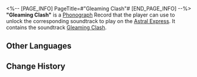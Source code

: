 <%-- [PAGE_INFO]
PageTitle=#"Gleaming Clash"#
[END_PAGE_INFO] --%>
{{Item Infobox
|id          = 210216
|image       = Item Gleaming Clash.png{{subst:void|<!--$UPLOAD:<<SpriteOutput/ItemFigures/210001.png>-<Item Gleaming Clash.png>-<Item Icons>>-->}}
|type        = Disk
|invCategory = Valuables
|rarity      = 3
|effect      = 
|description = A record that can be played on the Express' phonograph. It might be a chance acquisition or a gift from someone else. All sorts of memories surge up when the music plays &mdash; the smiles, encounters, touches, and the excitement of battle. Maybe that is why people still collect records even as society rapidly advances.<br />The current record contains the track "Gleaming Clash."
}}
{{Description|''Gallant as a hero goes the young man, born with courage enough for ten thousand.''}}
'''"Gleaming Clash"''' is a [[Phonograph]] Record that the player can use to unlock the corresponding soundtrack to play on the [[Astral Express]]. It contains the soundtrack [[Gleaming Clash]].

==Other Languages==
{{Other Languages
|en   = "Gleaming Clash"
|zhs  = 《弹铗飞光现龙影》
|zht  = 〈彈鋏飛光現龍影〉
|ja   = 『弾剣、飛光、龍影』
|ko   = ≪검광에 비친 용 그림자≫
|es   = Choque fulgurante
|fr   = «&nbsp;Gleaming Clash&nbsp;»
|ru   = Gleaming Clash
|th   = Gleaming Clash
|vi   = "Phi Quang Hiện Long Ảnh"
|de   = „Schillernder Kampf“
|id   = "Gleaming Clash"
|pt   = "Gleaming Clash"
}}

==Change History==
{{Change History|1.2}}